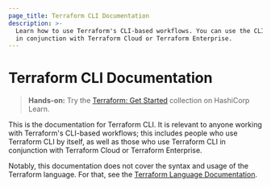```yaml
---
page_title: Terraform CLI Documentation
description: >-
  Learn how to use Terraform's CLI-based workflows. You can use the CLI alone or
  in conjunction with Terraform Cloud or Terraform Enterprise.
---
```


# Terraform CLI Documentation

> **Hands-on:** Try the [Terraform: Get Started](https://learn.hashicorp.com/collections/terraform/aws-get-started?utm_source=WEBSITE&utm_medium=WEB_IO&utm_offer=ARTICLE_PAGE&utm_content=DOCS) collection on HashiCorp Learn.

This is the documentation for Terraform CLI. It is relevant to anyone working
with Terraform's CLI-based workflows; this includes people who use Terraform CLI
by itself, as well as those who use Terraform CLI in conjunction with Terraform
Cloud or Terraform Enterprise.

Notably, this documentation does not cover the syntax and usage of the Terraform
language. For that, see the
[Terraform Language Documentation](/language).

